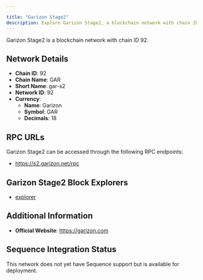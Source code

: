 ```yaml
---

title: "Garizon Stage2"
description: Explore Garizon Stage2, a blockchain network with chain ID 92. Learn about its native currency, Garizon, and how to interact with the network.
---
```




Garizon Stage2 is a blockchain network with chain ID 92.

## Network Details

- **Chain ID**: 92
- **Chain Name**: GAR
- **Short Name**: gar-s2
- **Network ID**: 92
- **Currency**: 
  - **Name**: Garizon
  - **Symbol**: GAR
  - **Decimals**: 18

## RPC URLs

Garizon Stage2 can be accessed through the following RPC endpoints:

- https://s2.garizon.net/rpc

## Garizon Stage2 Block Explorers

- [explorer](https://explorer.garizon.com)

## Additional Information

- **Official Website**: https://garizon.com

## Sequence Integration Status

This network does not yet have Sequence support but is available for deployment.

